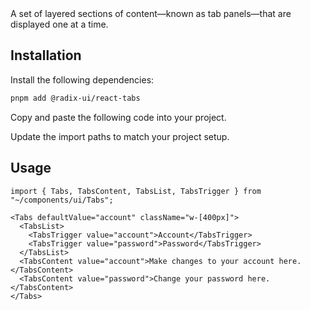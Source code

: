 
<Title>Tabs</Title>
<Description>A set of layered sections of content—known as tab panels—that are displayed one at a time.</Description>
<ComponentPreview id="tabs" />

## Installation
<Steps>

<StepTitle>Install the following dependencies:</StepTitle>
<StepContent>
```bash
pnpm add @radix-ui/react-tabs
```
</StepContent>

<StepTitle>Copy and paste the following code into your project.</StepTitle>
<StepContent>
<FileSource id="tabs" />
</StepContent>

<StepTitle>Update the import paths to match your project setup.</StepTitle>

</Steps>

## Usage
```tsx
import { Tabs, TabsContent, TabsList, TabsTrigger } from "~/components/ui/Tabs";
```
```tsx
<Tabs defaultValue="account" className="w-[400px]">
  <TabsList>
    <TabsTrigger value="account">Account</TabsTrigger>
    <TabsTrigger value="password">Password</TabsTrigger>
  </TabsList>
  <TabsContent value="account">Make changes to your account here.</TabsContent>
  <TabsContent value="password">Change your password here.</TabsContent>
</Tabs>
```

<Footer previousLabel="Table" previousHref="/docs/components/primitives/table" nextLabel="Textarea" nextHref="/docs/components/primitives/textarea" />
